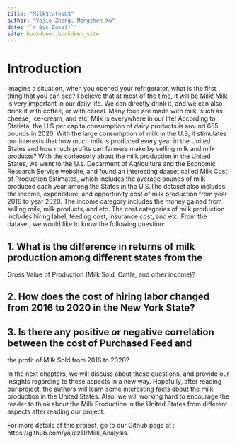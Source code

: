 ```yaml
--- 
title: "MilkStatesUS"
author: "Yajie Zhang, Mengchen Xu"
date: "`r Sys.Date()`"
site: bookdown::bookdown_site
---
```


# Introduction

Imagine a situation, when you opened your refrigerator, what is the first thing that you can see? I believe that at most of the time, it will be Milk! Milk is very important in our daily life. We can directly drink it, and we can also drink it with coffee, or with cereal. Many food are made with milk, such as cheese, ice-cream, and etc. Milk is everywhere in our life! According to Statista, the U.S per capita consumption of dairy products is around 655 pounds in 2020. With the large consumption of milk in the U.S, it stimulates our interests that how much milk is produced every year in the United States and how much profits can farmers make by selling milk and milk products? With the curieosoty about the milk production in the United States, we went to the U.s. Deparment of Agriculture and the Economic Research Service website, and found an interesting daaset called Milk Cost of Production Estimates, which includes the average pounds of milk produced each year among the States in the U.S.The dataset also includes the income, expenditure, and opportunity cost of milk production from year 2016 to year 2020. The income category includes the money gained from selling milk, milk products, and etc. The cost categories of milk production includes hiring label, feeding cost, insurance cost, and etc. From the dataset, we would like to know the following question:

## 1. What is the difference in returns of milk production among different states from the 
Gross Value of Production (Milk Sold, Cattle, and other income)?

## 2. How does the cost of hiring labor changed from 2016 to 2020 in the New York State?

## 3. Is there any positive or negative correlation between the cost of Purchased Feed and 
the profit of Milk Sold from 2016 to 2020?

In the next chapters, we will discuss about these questions, and provide our insights regarding to these aspects in a new way. Hopefully, after reading our project, the authors will learn some interesting facts about the milk production in the United States. Also, we will working hard to encourage the reader to think about the Milk Production in the United States from different aspects after reading our project. 

For more details of this project, go to our Github page at : https://github.com/yajiez11/Milk_Analysis.
